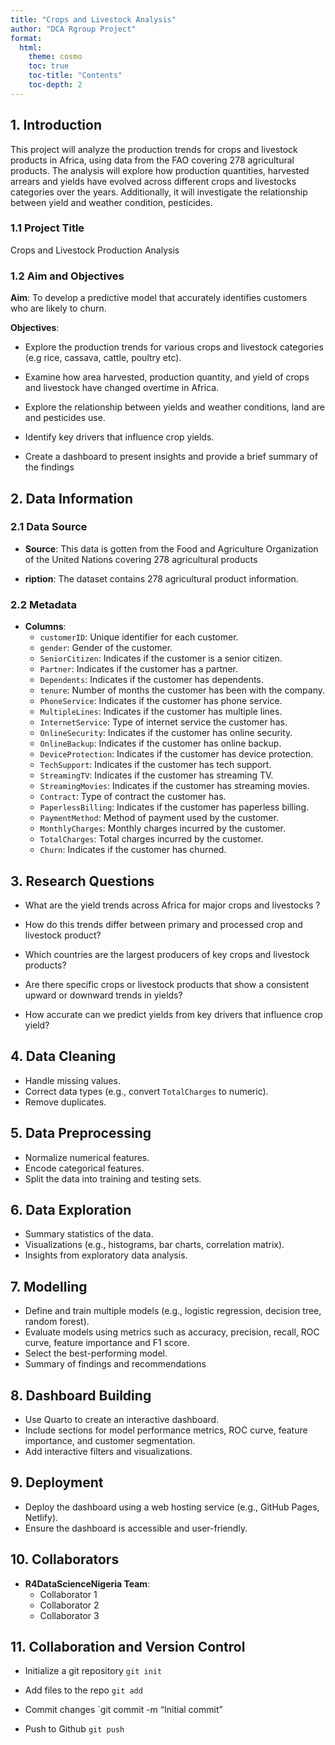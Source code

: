 ```yaml
---
title: "Crops and Livestock Analysis"
author: "DCA Rgroup Project"
format: 
  html:
    theme: cosmo
    toc: true
    toc-title: "Contents"
    toc-depth: 2
---
```


## 1. Introduction

This project will analyze the production trends for crops and livestock products in Africa, using data from the FAO covering 278 agricultural products. The analysis will explore how production quantities, harvested arrears and yields have evolved across different crops and livestocks categories over the years. Additionally, it will investigate the relationship between yield and weather condition, pesticides.

### 1.1 Project Title

Crops and Livestock Production Analysis

### 1.2 Aim and Objectives

**Aim**: To develop a predictive model that accurately identifies customers who are likely to churn.

**Objectives**:

-   Explore the production trends for various crops and livestock categories (e.g rice, cassava, cattle, poultry etc).

-   Examine how area harvested, production quantity, and yield of crops and livestock have changed overtime in Africa.

-   Explore the relationship between yields and weather conditions, land are and pesticides use.

-   Identify key drivers that influence crop yields.

-   Create a dashboard to present insights and provide a brief summary of the findings

## 2. Data Information

### 2.1 Data Source

-   **Source**: This data is gotten from the Food and Agriculture Organization of the United Nations covering 278 agricultural products

-   **ription**: The dataset contains 278 agricultural product information.

### 2.2 Metadata

-   **Columns**:
    -   `customerID`: Unique identifier for each customer.
    -   `gender`: Gender of the customer.
    -   `SeniorCitizen`: Indicates if the customer is a senior citizen.
    -   `Partner`: Indicates if the customer has a partner.
    -   `Dependents`: Indicates if the customer has dependents.
    -   `tenure`: Number of months the customer has been with the company.
    -   `PhoneService`: Indicates if the customer has phone service.
    -   `MultipleLines`: Indicates if the customer has multiple lines.
    -   `InternetService`: Type of internet service the customer has.
    -   `OnlineSecurity`: Indicates if the customer has online security.
    -   `OnlineBackup`: Indicates if the customer has online backup.
    -   `DeviceProtection`: Indicates if the customer has device protection.
    -   `TechSupport`: Indicates if the customer has tech support.
    -   `StreamingTV`: Indicates if the customer has streaming TV.
    -   `StreamingMovies`: Indicates if the customer has streaming movies.
    -   `Contract`: Type of contract the customer has.
    -   `PaperlessBilling`: Indicates if the customer has paperless billing.
    -   `PaymentMethod`: Method of payment used by the customer.
    -   `MonthlyCharges`: Monthly charges incurred by the customer.
    -   `TotalCharges`: Total charges incurred by the customer.
    -   `Churn`: Indicates if the customer has churned.

## 3. Research Questions

-   What are the yield trends across Africa for major crops and livestocks ?

-   How do this trends differ between primary and processed crop and livestock product?

-   Which countries are the largest producers of key crops and livestock products?

-   Are there specific crops or livestock products that show a consistent upward or downward trends in yields?

-   How accurate can we predict yields from key drivers that influence crop yield?

## 4. Data Cleaning

-   Handle missing values.
-   Correct data types (e.g., convert `TotalCharges` to numeric).
-   Remove duplicates.

## 5. Data Preprocessing

-   Normalize numerical features.
-   Encode categorical features.
-   Split the data into training and testing sets.

## 6. Data Exploration

-   Summary statistics of the data.
-   Visualizations (e.g., histograms, bar charts, correlation matrix).
-   Insights from exploratory data analysis.

## 7. Modelling

-   Define and train multiple models (e.g., logistic regression, decision tree, random forest).
-   Evaluate models using metrics such as accuracy, precision, recall, ROC curve, feature importance and F1 score.
-   Select the best-performing model.
-   Summary of findings and recommendations

## 8. Dashboard Building

-   Use Quarto to create an interactive dashboard.
-   Include sections for model performance metrics, ROC curve, feature importance, and customer segmentation.
-   Add interactive filters and visualizations.

## 9. Deployment

-   Deploy the dashboard using a web hosting service (e.g., GitHub Pages, Netlify).
-   Ensure the dashboard is accessible and user-friendly.

## 10. Collaborators

-   **R4DataScienceNigeria Team**:
    -   Collaborator 1
    -   Collaborator 2
    -   Collaborator 3

## 11. Collaboration and Version Control

-   Initialize a git repository `git init`

-   Add files to the repo `git add`

-   Commit changes \`git commit -m "Initial commit"

-   Push to Github `git push`
